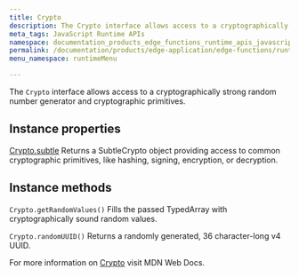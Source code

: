 ```yaml
---
title: Crypto
description: The Crypto interface allows access to a cryptographically strong random number generator and to cryptographic primitives.
meta_tags: JavaScript Runtime APIs
namespace: documentation_products_edge_functions_runtime_apis_javascript_crypto
permalink: /documentation/products/edge-application/edge-functions/runtime-apis/javascript/crypto/
menu_namespace: runtimeMenu

---
```


The `Crypto` interface allows access to a cryptographically strong random number generator and cryptographic primitives.

## Instance properties

[Crypto.subtle](/en/documentation/products/edge-application/edge-functions/runtime-apis/javascript/subtle-crypto/)
Returns a SubtleCrypto object providing access to common cryptographic primitives, like hashing, signing, encryption, or decryption.

## Instance methods

`Crypto.getRandomValues()`
Fills the passed TypedArray with cryptographically sound random values.

`Crypto.randomUUID()`
Returns a randomly generated, 36 character-long v4 UUID.

For more information on [Crypto](https://developer.mozilla.org/en-US/docs/Web/API/Crypto) visit MDN Web Docs.
